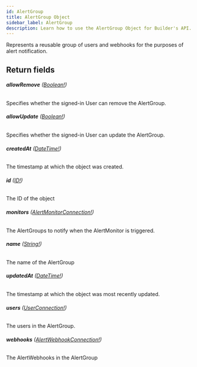 ```yaml
---
id: AlertGroup
title: AlertGroup Object
sidebar_label: AlertGroup
description: Learn how to use the AlertGroup Object for Builder's API.
---
```


Represents a reusable group of users and webhooks for the purposes
of alert notification.

## Return fields

###### <b>allowRemove</b> ([Boolean!](/docs/composer/builder/api/schema/scalar/Boolean.mdx))

Specifies whether the signed-in User can remove the AlertGroup.

###### <b>allowUpdate</b> ([Boolean!](/docs/composer/builder/api/schema/scalar/Boolean.mdx))

Specifies whether the signed-in User can update the AlertGroup.

###### <b>createdAt</b> ([DateTime!](/docs/composer/builder/api/schema/scalar/DateTime.mdx))

The timestamp at which the object was created.

###### <b>id</b> ([ID!](/docs/composer/builder/api/schema/scalar/ID.mdx))

The ID of the object

###### <b>monitors</b> ([AlertMonitorConnection!](/docs/composer/builder/api/schema/object/AlertMonitorConnection.mdx))

The AlertGroups to notify when the AlertMonitor is triggered.

###### <b>name</b> ([String!](/docs/composer/builder/api/schema/scalar/String.mdx))

The name of the AlertGroup

###### <b>updatedAt</b> ([DateTime!](/docs/composer/builder/api/schema/scalar/DateTime.mdx))

The timestamp at which the object was most recently updated.

###### <b>users</b> ([UserConnection!](/docs/composer/builder/api/schema/object/UserConnection.mdx))

The users in the AlertGroup.

###### <b>webhooks</b> ([AlertWebhookConnection!](/docs/composer/builder/api/schema/object/AlertWebhookConnection.mdx))

The AlertWebhooks in the AlertGroup
